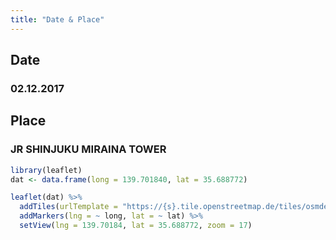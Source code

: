 ```yaml
---
title: "Date & Place"
---
```


## Date
### **02.12.2017**

## Place
### **JR SHINJUKU MIRAINA TOWER**

```r
library(leaflet)
dat <- data.frame(long = 139.701840, lat = 35.688772)

leaflet(dat) %>%
  addTiles(urlTemplate = "https://{s}.tile.openstreetmap.de/tiles/osmde/{z}/{x}/{y}.png") %>%
  addMarkers(lng = ~ long, lat = ~ lat) %>%
  setView(lng = 139.70184, lat = 35.688772, zoom = 17)

```